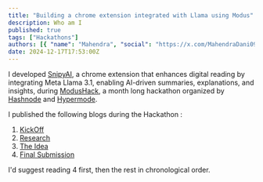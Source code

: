```yaml
---
title: "Building a chrome extension integrated with Llama using Modus"
description: Who am I
published: true
tags: ["Hackathons"]
authors: [{ "name": "Mahendra", "social": "https://x.com/MahendraDani09" }]
date: 2024-12-17T17:53:00Z
---
```


I developed [SnipyAI](https://mahendradani.vercel.app/projects/snipy), a chrome extension that enhances digital reading by integrating Meta Llama 3.1, enabling AI-driven summaries, explanations, and insights, during [ModusHack](https://hashnode.com/hackathons/hypermode), a month long hackathon organized by [Hashnode](https://hashnode.com/) and [Hypermode](http://hypermode.com/).

I published the following blogs during the Hackathon : 
1. [KickOff](https://mahendra09.hashnode.dev/kickoff)
2. [Research](https://mahendra09.hashnode.dev/modushack-the-research)
3. [The Idea](https://mahendra09.hashnode.dev/modushack-the-idea)
4. [Final Submission](https://mahendra09.hashnode.dev/modus-hack-snipyai)

I'd suggest reading 4 first, then the rest in chronological order.